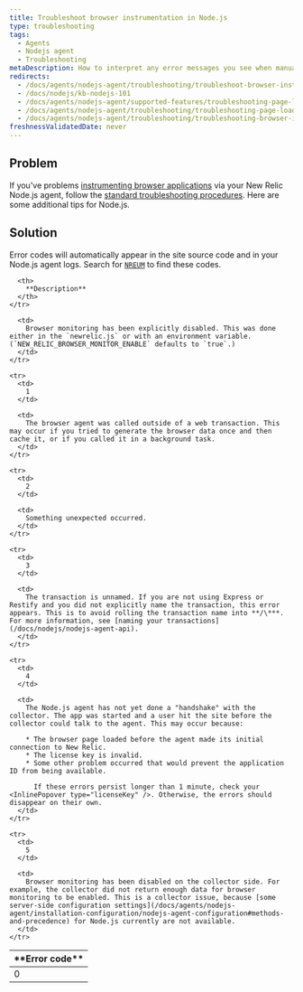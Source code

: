 ```yaml
---
title: Troubleshoot browser instrumentation in Node.js
type: troubleshooting
tags:
  - Agents
  - Nodejs agent
  - Troubleshooting
metaDescription: How to interpret any error messages you see when manually inserting the browser agent with New Relic's Node.js agent.
redirects:
  - /docs/agents/nodejs-agent/troubleshooting/troubleshoot-browser-instrumentation-nodejs
  - /docs/nodejs/kb-nodejs-101
  - /docs/agents/nodejs-agent/supported-features/troubleshooting-page-load-timing-nodejs
  - /docs/agents/nodejs-agent/troubleshooting/troubleshooting-page-load-timing-nodejs
  - /docs/agents/nodejs-agent/troubleshooting/troubleshooting-browser-instrumentation-nodejs
freshnessValidatedDate: never
---
```


## Problem

If you've problems [instrumenting browser applications](/docs/nodejs/page-load-timing-in-nodejs) via your New Relic Node.js agent, follow the [standard <InlinePopover type="browser" /> troubleshooting procedures](/docs/new-relic-browser/troubleshooting-page-view-monitoring). Here are some additional tips for Node.js.

## Solution

Error codes will automatically appear in the site source code and in your Node.js agent logs. Search for [`NREUM`](/docs/new-relic-browser/troubleshooting-page-view-monitoring#javascript) to find these codes.

<table>
  <thead>
    <tr>
      <th width={100}>
        **Error code**
      </th>

      <th>
        **Description**
      </th>
    </tr>
  </thead>

  <tbody>
    <tr>
      <td>
        0
      </td>

      <td>
        Browser monitoring has been explicitly disabled. This was done either in the `newrelic.js` or with an environment variable. (`NEW_RELIC_BROWSER_MONITOR_ENABLE` defaults to `true`.)
      </td>
    </tr>

    <tr>
      <td>
        1
      </td>

      <td>
        The browser agent was called outside of a web transaction. This may occur if you tried to generate the browser data once and then cache it, or if you called it in a background task.
      </td>
    </tr>

    <tr>
      <td>
        2
      </td>

      <td>
        Something unexpected occurred.
      </td>
    </tr>

    <tr>
      <td>
        3
      </td>

      <td>
        The transaction is unnamed. If you are not using Express or Restify and you did not explicitly name the transaction, this error appears. This is to avoid rolling the transaction name into **/\***. For more information, see [naming your transactions](/docs/nodejs/nodejs-agent-api).
      </td>
    </tr>

    <tr>
      <td>
        4
      </td>

      <td>
        The Node.js agent has not yet done a "handshake" with the collector. The app was started and a user hit the site before the collector could talk to the agent. This may occur because:

        * The browser page loaded before the agent made its initial connection to New Relic.
        * The license key is invalid.
        * Some other problem occurred that would prevent the application ID from being available.

          If these errors persist longer than 1 minute, check your <InlinePopover type="licenseKey" />. Otherwise, the errors should disappear on their own.
      </td>
    </tr>

    <tr>
      <td>
        5
      </td>

      <td>
        Browser monitoring has been disabled on the collector side. For example, the collector did not return enough data for browser monitoring to be enabled. This is a collector issue, because [some server-side configuration settings](/docs/agents/nodejs-agent/installation-configuration/nodejs-agent-configuration#methods-and-precedence) for Node.js currently are not available.
      </td>
    </tr>
  </tbody>
</table>

